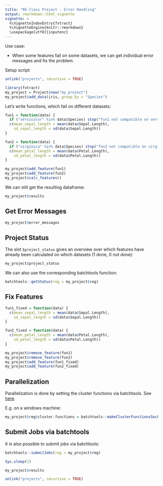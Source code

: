 ```yaml
---
title: "R6 Class Project - Error Handling"
output: rmarkdown::html_vignette
vignette: >
  %\VignetteIndexEntry{fxtract}
  %\VignetteEngine{knitr::rmarkdown}
  \usepackage[utf8]{inputenc}
---
```


Use case:

- When some features fail on some datasets, we can get individual error messages and fix the problem.

Setup script:

```r
unlink("projects", recursive = TRUE)
```
```r
library(fxtract)
my_project = Project$new("my_project")
my_project$add_data(iris, group_by = "Species")
```

Let's write functions, which fail on different datasets:

```r
fun1 = function(data) {
  if ("versicolor" %in% data$Species) stop("fun1 not compatible on versicolor")
  c(mean_sepal_length = mean(data$Sepal.Length),
    sd_sepal_length = sd(data$Sepal.Length))
}

fun2 = function(data) {
  if ("virginica" %in% data$Species) stop("fun2 not compatible on virginica")
  c(mean_petal_length = mean(data$Petal.Length),
    sd_petal_length = sd(data$Petal.Length))
}

my_project$add_feature(fun1)
my_project$add_feature(fun2)
my_project$calc_features()
```

We can still get the resulting dataframe:
```r
my_project$results
```

## Get Error Messages

```r
my_project$error_messages
```

## Project Status
The slot `$project_status` gives an overview over which features have already been calculated on which datasets (1 done, 0 not done):

```r
my_project$project_status
```
We can also use the corresponding batchtools function:

```r
batchtools::getStatus(reg = my_project$reg)
```

## Fix Features
```r
fun1_fixed = function(data) {
  c(mean_sepal_length = mean(data$Sepal.Length),
    sd_sepal_length = sd(data$Sepal.Length))
}

fun2_fixed = function(data) {
  c(mean_petal_length = mean(data$Petal.Length),
    sd_petal_length = sd(data$Petal.Length))
}

my_project$remove_feature(fun1)
my_project$remove_feature(fun2)
my_project$add_feature(fun1_fixed)
my_project$add_feature(fun2_fixed)
```


## Parallelization
Parallelization is done by setting the cluster functions via batchtools. See [here](https://mllg.github.io/batchtools/articles/batchtools.html).

E.g. on a windows machine:
```r
my_project$reg$cluster.functions = batchtools::makeClusterFunctionsSocket(2)
```

## Submit Jobs via batchtools
It is also possible to submit jobs via batchtools:
```r
batchtools::submitJobs(reg = my_project$reg)
```

```r
Sys.sleep(1)
```

```r
my_project$results
```

```r
unlink("projects", recursive = TRUE)
```
